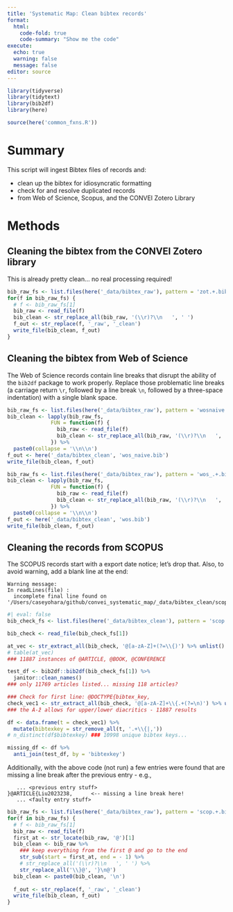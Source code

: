 ```yaml
---
title: 'Systematic Map: Clean bibtex records'
format: 
  html:
    code-fold: true
    code-summary: "Show me the code"
execute:
  echo: true
  warning: false
  message: false
editor: source
---
```


```r
library(tidyverse)
library(tidytext)
library(bib2df)
library(here)

source(here('common_fxns.R'))
```

# Summary

This script will ingest Bibtex files of records and:

* clean up the bibtex for idiosyncratic formatting
* check for and resolve duplicated records
* from Web of Science, Scopus, and the CONVEI Zotero Library

# Methods

## Cleaning the bibtex from the CONVEI Zotero library

This is already pretty clean... no real processing required!

```r
bib_raw_fs <- list.files(here('_data/bibtex_raw'), pattern = 'zot.+.bib$', full.names = TRUE)
for(f in bib_raw_fs) {
  # f <- bib_raw_fs[1]
  bib_raw <- read_file(f)
  bib_clean <- str_replace_all(bib_raw, '(\\r)?\\n   ', ' ')
  f_out <- str_replace(f, '_raw', '_clean')
  write_file(bib_clean, f_out)
}
```

## Cleaning the bibtex from Web of Science

The Web of Science records contain line breaks that disrupt the ability of the `bib2df` package to work properly. Replace those problematic line breaks (a carriage return `\r`, followed by a line break `\n`, followed by a three-space indentation) with a single blank space.

```r
bib_raw_fs <- list.files(here('_data/bibtex_raw'), pattern = 'wosnaive.+.bib$', full.names = TRUE)
bib_clean <- lapply(bib_raw_fs, 
              FUN = function(f) {
                bib_raw <- read_file(f)
                bib_clean <- str_replace_all(bib_raw, '(\\r)?\\n   ', ' ')
              }) %>%
  paste0(collapse = '\\n\\n')
f_out <- here('_data/bibtex_clean', 'wos_naive.bib')
write_file(bib_clean, f_out)
```

```r
bib_raw_fs <- list.files(here('_data/bibtex_raw'), pattern = 'wos_.+.bib$', full.names = TRUE)
bib_clean <- lapply(bib_raw_fs, 
              FUN = function(f) {
                bib_raw <- read_file(f)
                bib_clean <- str_replace_all(bib_raw, '(\\r)?\\n   ', ' ')
              }) %>%
  paste0(collapse = '\\n\\n')
f_out <- here('_data/bibtex_clean', 'wos.bib')
write_file(bib_clean, f_out)
```

## Cleaning the records from SCOPUS

The SCOPUS records start with a export date notice; let's drop that.  Also, to avoid warning, add a blank line at the end:

```
Warning message:
In readLines(file) :
  incomplete final line found on '/Users/caseyohara/github/convei_systematic_map/_data/bibtex_clean/scopus.bib'
```

```r
#| eval: false
bib_check_fs <- list.files(here('_data/bibtex_clean'), pattern = 'scop.+.bib$', full.names = TRUE)

bib_check <- read_file(bib_check_fs[1])

at_vec <- str_extract_all(bib_check, '@[a-zA-Z]+(?=\\{)') %>% unlist()
# table(at_vec)
### 11887 instances of @ARTICLE, @BOOK, @CONFERENCE

test_df <- bib2df::bib2df(bib_check_fs[1]) %>%
  janitor::clean_names()
### only 11769 articles listed... missing 118 articles?

### Check for first line: @DOCTYPE{bibtex_key,
check_vec1 <- str_extract_all(bib_check, '@[a-zA-Z]+\\{.+(?=\n)') %>% unlist()
### the À-ž allows for upper/lower diacritics - 11887 results

df <- data.frame(t = check_vec1) %>%
  mutate(bibtexkey = str_remove_all(t, '.+\\{|,'))
# n_distinct(df$bibtexkey) ### 10998 unique bibtex keys...

missing_df <- df %>%
  anti_join(test_df, by = 'bibtexkey')
```

Additionally, with the above code (not run) a few entries were found that are missing a line break after the previous entry - e.g.,

```
   ... <previous entry stuff>
}@ARTICLE{Liu2023238,      <-- missing a line break here!
   ... <faulty entry stuff>
```

```r
bib_raw_fs <- list.files(here('_data/bibtex_raw'), pattern = 'scop.+.bib$', full.names = TRUE)
for(f in bib_raw_fs) {
  # f <- bib_raw_fs[1]
  bib_raw <- read_file(f)
  first_at <- str_locate(bib_raw, '@')[1]
  bib_clean <- bib_raw %>%
    ### keep everything from the first @ and go to the end
    str_sub(start = first_at, end = - 1) %>%
    # str_replace_all('(\\r)?\\n   ', ' ') %>%
    str_replace_all('\\}@', '}\n@')
  bib_clean <- paste0(bib_clean, '\n')
  
  f_out <- str_replace(f, '_raw', '_clean')
  write_file(bib_clean, f_out)
}
```